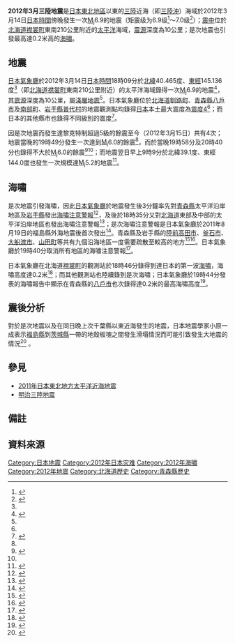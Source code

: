 {{noteTA
|G1=Earthquake
}}
{{Infobox earthquake
|title              = 2012年3月三陸地震
|image              = 
|image alt          = 
|imagecaption       =
|map2 = {{Location map+|Japan|width=250|float=center|border=none|caption=|places={{Location map~|Japan|lat=40.7|long=145.2|mark=Bullseye1.png|marksize=40|position=top}}{{Location map~|Japan|lat=35.7|long=139.715|label=東京|position=left|mark=Green pog.svg}}}}
|map2_caption       = 震央位置圖
|date               = 2012年3月14日18:09:33（[[UTC+9|UTC+9]]）<ref name="quake" />
|origintime         =
|duration           =
|magnitude          = [[日本气象厅地震规模|M<sub>j</sub>]]6.9
|depth              = {{convert|64|km|mi|0|abbr=on}}<ref name="quake" />
|location           = {{Coord|40.7|N|145.2|E|type:event_scale:50000000|display=inline,title}}<ref name="quake" />
|type               = 
|affected = {{JPN}}
|damage             =
|intensity          = {{震度色 (JMA)|4}}
|tsunami            = 0.2米
|landslide          =
|foreshocks         =
|aftershocks        =
|casualties         = 
}}

'''2012年3月三陸地震'''是[[日本|日本]][[東北地區|東北地區]]以東的[[三陸|三陸]]近海（即[[三陸沖|三陸沖]]）海域於2012年3月14日[[日本時間|日本時間]]傍晚發生一次[[日本气象厅地震规模|M<sub>j</sub>]]6.9的地震（矩震级为6.9级<ref>{{Cite web |url=http://www.data.jma.go.jp/svd/eqev/data/mech/cmt/fig/cmt20120314180833.html |title=2012年03月14日18時08分  三陸沖   M 6.9（気象庁） |accessdate=2016年8月31日 |archive-date=2020年4月25日 |archive-url=https://web.archive.org/web/20200425090301/https://www.data.jma.go.jp/svd/eqev/data/mech/cmt/fig/cmt20120314180833.html |dead-url=no }}</ref>～7.0级<ref>{{Cite web |url=http://www.data.jma.go.jp/svd/eqev/data/sourceprocess/event/20120314far.pdf |title=2012年03月14日18時08分 3月14日 三陸沖の地震 |accessdate=2016年8月31日 |archive-date=2016年4月29日 |archive-url=https://web.archive.org/web/20160429004131/http://www.data.jma.go.jp/svd/eqev/data/sourceprocess/event/20120314far.pdf |dead-url=no }}</ref>）；[[震中|震中]]位於[[北海道|北海道]][[襟裳町|襟裳町]]東南210公里附近的[[太平洋|太平洋]]海域，[[震源|震源]]深度為10公里；是次地震也引發最高達0.2米高的[[海嘯|海嘯]]。

== 地震 ==
[[日本氣象廳|日本氣象廳]]於2012年3月14日[[日本時間|日本時間]]18時09分於[[北緯|北緯]]40.465度、[[東經|東經]]145.136度{{notetag|1=[[美國地質調查局|美國地質調查局]]錄得是次地震位於北緯40.899度、東經144.923度<ref name="USUS">{{cite web |language=en |title=Magnitude 6.9 - OFF THE EAST COAST OF HONSHU, JAPAN |publisher=美國地質調查局 |accessdate=2012年3月14日 |url=http://earthquake.usgs.gov/earthquakes/recenteqsww/Quakes/usb0008gs0.php |deadurl=yes |archiveurl=https://web.archive.org/web/20120315085452/http://earthquake.usgs.gov/earthquakes/recenteqsww/Quakes/usb0008gs0.php |archivedate=2012年3月15日 }}</ref>}}<ref name="adjust" />（即[[北海道|北海道]][[襟裳町|襟裳町]]東南210公里附近）的太平洋海域錄得一次[[日本气象厅地震规模|M<sub>j</sub>]]6.9的地震<ref name="adjust">{{cite web |language=ja |title=2012年03月14日18時08分  三陸沖   M 6.9 |publisher=日本氣象廳 |accessdate=2012年3月16日 |url=http://www.seisvol.kishou.go.jp/eq/mech/cmt/cmt201203.html |deadurl=yes |archiveurl=https://web.archive.org/web/20120420190712/http://www.seisvol.kishou.go.jp/eq/mech/cmt/cmt201203.html |archivedate=2012年4月20日 }}</ref>{{notetag|1=[[美國地質調查局|美國地質調查局]]錄得矩震级6.9級<ref name="USUS" />；而[[香港天文台|香港天文台]]則錄得黎克特制7.3級<ref>{{cite web |language=Zh-hant |title=強地震報告 |publisher=香港天文台 |date=2012年3月14日 |accessdate=2012年3月14日 |url=http://www.hko.gov.hk/gts/equake/eqpress_c/eqpress_c.20120314.1718.htm |deadurl=yes |archiveurl=https://web.archive.org/web/20120316193058/http://www.hko.gov.hk/gts/equake/eqpress_c/eqpress_c.20120314.1718.htm |archivedate=2012年3月16日 }}</ref>}}，其[[震源|震源]]深度為10公里{{notetag|1=[[美國地質調查局|美國地質調查局]]錄得震源深度為26.6公里<ref name="USUS" />}}，屬[[淺層地震|淺層地震]]<ref name="quake" />。日本氣象廳位於[[北海道|北海道]][[釧路町|釧路町]]、[[青森縣|青森縣]][[八戶市|八戶市]]及[[南部町|南部町]]、[[岩手縣|岩手縣]][[普代村|普代村]]的地震觀測點均錄得[[日本|日本]]本土最大震度為[[日本氣象廳震度階級|震度4]]<ref name="yomiuri" />；而日本的其他縣市也錄得不同級別的震度<ref name="quake">{{cite web |language=ja |title=地震情報（各地の震度に関する情報） |publisher=日本氣象廳 |date=2012年3月14日 |accessdate=2012年3月14日 |url=http://www.jma.go.jp/jp/quake/20120314181441491-141809.html |deadurl=yes |archiveurl=https://web.archive.org/web/20120316182119/http://www.jma.go.jp/jp/quake/20120314181441491-141809.html |archivedate=2012年3月16日 }}</ref>。

因是次地震而發生達黎克特制超過5級的餘震至今（2012年3月15日）共有4次；地震當晚的19時49分發生一次達到[[日本气象厅地震规模|M<sub>j</sub>]]6.0的餘震{{notetag|1=[[香港天文台|香港天文台]]錄得是次地震為黎克特制6.2級<ref>{{cite web |language=Zh-hant |title=地震報告 |publisher=香港天文台 |date=2012年3月14日 |accessdate=2012年3月15日 |url=http://www.hko.gov.hk/gts/equake/eqpress_c/eqpress_c.20120314.1903.htm |deadurl=yes |archiveurl=https://web.archive.org/web/20120316212917/http://www.hko.gov.hk/gts/equake/eqpress_c/eqpress_c.20120314.1903.htm |archivedate=2012年3月16日 }}</ref>}}<ref name="adjust"/>，而於當晚19時58分及20時40分也錄得不大於[[日本气象厅地震规模|M<sub>j</sub>]]6.0的餘震<ref>{{cite web |language=ja |title=地震情報（各地の震度に関する情報） |publisher=日本氣象廳 |date=2012年3月14日 |accessdate=2012年3月15日 |url=http://www.jma.go.jp/jp/quake/20120314200308391-141958.html |deadurl=yes |archiveurl=https://web.archive.org/web/20120316180206/http://www.jma.go.jp/jp/quake/20120314200308391-141958.html |archivedate=2012年3月16日 }}</ref><ref name="adjust" />；而地震翌日早上9時9分於北緯39.1度、東經144.0度也發生一次規模達[[日本气象厅地震规模|M<sub>j</sub>]]5.2的地震<ref>{{cite web |language=ja |title=地震情報（各地の震度に関する情報） |publisher=日本氣象廳 |date=2012年3月15日 |accessdate=2012年3月15日 |url=http://www.jma.go.jp/jp/quake/20120315091421391-150909.html |deadurl=yes |archiveurl=https://web.archive.org/web/20120318024127/http://www.jma.go.jp/jp/quake/20120315091421391-150909.html |archivedate=2012年3月18日 }}</ref>。

==海嘯==
是次地震引發海嘯，因此[[日本氣象廳|日本氣象廳]]於地震發生後3分鐘率先對[[青森縣|青森縣]]太平洋沿岸地區及[[岩手縣|岩手縣]]發出[[海嘯注意警報|海嘯注意警報]]<ref>{{cite web |language=ja |title=津波注意報の発表 |publisher=日本氣象廳 |date=2012年3月14日 |accessdate=2012年3月14日 |url=http://www.jma.go.jp/jp/tsunami/focus_04_20120314181226.html |archive-date=2016年3月5日 |archive-url=https://web.archive.org/web/20160305073735/http://www.jma.go.jp/jp/tsunami/focus_04_20120314181226.html |dead-url=no }}</ref>，及後於18時35分又對[[北海道|北海道]]東部及中部的太平洋沿岸地區也發出海嘯注意警報<ref>{{cite web |language=ja |title=津波注意報の発表 |publisher=日本氣象廳 |date=2012年3月14日 |accessdate=2012年3月14日 |url=http://www.jma.go.jp/jp/tsunami/focus_04_20120314183558.html |archive-date=2014年2月3日 |archive-url=https://web.archive.org/web/20140203051749/http://www.jma.go.jp/jp/tsunami/focus_04_20120314183558.html |dead-url=no }}</ref>；是次海嘯注意警報是日本氣象廳於2011年8月19日的福島縣外海地震後首次發出<ref name="yomiuri">{{cite news |language=ja |title=津波注意報は昨年８月１９日以来…三陸沖の地震 |publisher=[[讀賣新聞|讀賣新聞]] |date=2012年3月14日 |accessdate=2012年3月15日 |url=http://www.yomiuri.co.jp/national/news/20120314-OYT1T00966.htm |archiveurl=https://archive.is/20120315220039/http://www.yomiuri.co.jp/national/news/20120314-OYT1T00966.htm |archivedate=2012年3月15日 |deadurl=yes }}</ref>。青森縣及岩手縣的[[陸前高田市|陸前高田市]]、[[釜石市|釜石市]]、[[大船渡市|大船渡市]]、[[山田町|山田町]]等共有九個沿海地區一度需要疏散至較高的地方<ref>{{cite news |language=ja | title=青森・岩手の沿岸自治体が避難勧告や指示 |publisher=讀賣新聞 |date=2012年3月14日 |accessdate=2012年3月15日 |url=http://www.yomiuri.co.jp/national/news/20120314-OYT1T00908.htm }}</ref><ref>{{cite news |language=ja |title=沿岸自治体で一時、避難指示や勧告 |publisher=讀賣新聞 |date=2012年3月14日 |accessdate=2012年3月15日 |url=http://www.yomiuri.co.jp/national/news/20120314-OYT1T01153.htm |archiveurl=https://archive.is/20120315220114/http://www.yomiuri.co.jp/national/news/20120314-OYT1T01153.htm |archivedate=2012年3月15日 |deadurl=yes }}</ref>。日本氣象廳於19時40分取消所有地區的海嘯注意警報<ref>{{cite web |language=ja |title=津波警報・注意報の解除 |publisher=日本氣象廳 |date=2012年3月14日 |accessdate=2012年3月14日 |url=http://www.jma.go.jp/jp/tsunami/focus_04_20120314194001.html |archive-date=2016年3月5日 |archive-url=https://web.archive.org/web/20160305074713/http://www.jma.go.jp/jp/tsunami/focus_04_20120314194001.html |dead-url=no }}</ref>。

日本氣象廳在北海道[[襟裳町|襟裳町]]的觀測站於18時46分錄得到達日本的第一波[[海嘯|海嘯]]，海嘯高度達0.2米<ref>{{cite web |language=ja |title=津波観測情報 |publisher=日本氣象廳 |date=2012年3月14日 |accessdate=2012年3月14日 |url=http://www.jma.go.jp/jp/tsunami/observation_04_20120314185520.html |archive-date=2012年4月18日 |archive-url=https://web.archive.org/web/20120418072250/http://www.jma.go.jp/jp/tsunami/observation_04_20120314185520.html |dead-url=no }}</ref>；而其他觀測站也陸續錄到是次海嘯；日本氣象廳於19時44分發表的海嘯報告中顯示在青森縣的[[八戶市|八戶市]]也次錄得達0.2米的最高海嘯高度<ref name="t">{{cite web |language=ja |title=津波観測情報 |publisher=日本氣象廳 |date=2012年3月14日 |accessdate=2012年3月14日 |url=http://www.jma.go.jp/jp/tsunami/observation_04_20120314194457.html |archive-date=2016年3月5日 |archive-url=https://web.archive.org/web/20160305073623/http://www.jma.go.jp/jp/tsunami/observation_04_20120314194457.html |dead-url=no }}</ref>。

==震後分析==
對於是次地震以及在同日晚上次千葉縣以東近海發生的地震，日本地震學家小原一成表示[[福島縣|福島縣]]到[[茨城縣|茨城縣]]一帶的地殼板塊之間發生滑塌情況而可能引致發生大地震的情況<ref>{{cite news|title=日專家:兩大板塊交會處遭破壞 恐有更大地震|url=http://news.cnyes.com/content/20120315/KFJ5TOH0YH122.shtml|accessdate=2012-03-16|newspaper=中廣新聞網|date=2012-03-15|deadurl=yes|archiveurl=https://archive.is/20120713125900/http://news.cnyes.com/content/20120315/KFJ5TOH0YH122.shtml|archivedate=2012-07-13}}</ref> 。

== 參見 ==
* [[2011年日本東北地方太平洋近海地震|2011年日本東北地方太平洋近海地震]]
* [[明治三陸地震|明治三陸地震]]

==備註==
<div class="references-small">
{{NoteFoot}}
</div>

==資料來源==
<div class="references-small">
<references></references>
</div>

{{2012年地震}}
{{日本地震}}
{{portal bar|日本|地球科學}}
[[Category:日本地震|Category:日本地震]]
[[Category:2012年日本灾难|Category:2012年日本灾难]]
[[Category:2012年海嘯|Category:2012年海嘯]]
[[Category:2012年地震|Category:2012年地震]]
[[Category:北海道歷史|Category:北海道歷史]]
[[Category:青森縣歷史|Category:青森縣歷史]]